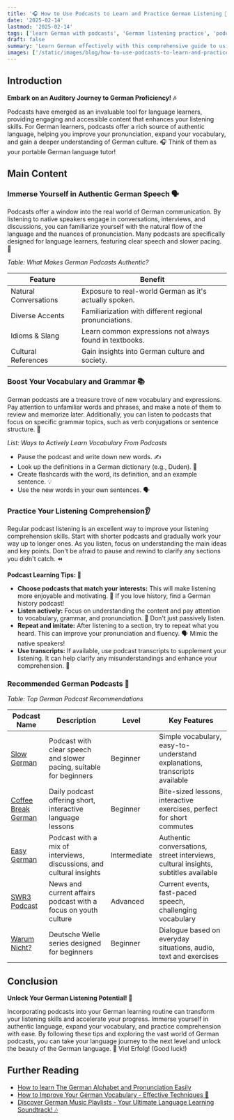 ```yaml
---
title: '🎧 How to Use Podcasts to Learn and Practice German Listening 🚀'
date: '2025-02-14'
lastmod: '2025-02-14'
tags: ['learn German with podcasts', 'German listening practice', 'podcast learning tips', 'how to improve listening skills', 'German audio resources']
draft: false
summary: 'Learn German effectively with this comprehensive guide to using podcasts for immersive listening practice. Discover how podcasts can enhance your fluency, pronunciation, and comprehension skills. 👂🇩🇪'
images: ['/static/images/blog/how-to-use-podcasts-to-learn-and-practice-german-listening-1.png']
---
```


## Introduction

**Embark on an Auditory Journey to German Proficiency! 🎶**

Podcasts have emerged as an invaluable tool for language learners, providing engaging and accessible content that enhances your listening skills. For German learners, podcasts offer a rich source of authentic language, helping you improve your pronunciation, expand your vocabulary, and gain a deeper understanding of German culture. 🎧 Think of them as your portable German language tutor!

## Main Content

### **Immerse Yourself in Authentic German Speech 🗣️**

Podcasts offer a window into the real world of German communication. By listening to native speakers engage in conversations, interviews, and discussions, you can familiarize yourself with the natural flow of the language and the nuances of pronunciation. Many podcasts are specifically designed for language learners, featuring clear speech and slower pacing. 🐌

_Table: What Makes German Podcasts Authentic?_

| Feature               | Benefit                                                 |
| --------------------- | ------------------------------------------------------- |
| Natural Conversations | Exposure to real-world German as it's actually spoken.  |
| Diverse Accents       | Familiarization with different regional pronunciations. |
| Idioms & Slang        | Learn common expressions not always found in textbooks. |
| Cultural References   | Gain insights into German culture and society.          |

### **Boost Your Vocabulary and Grammar 📚**

German podcasts are a treasure trove of new vocabulary and expressions. Pay attention to unfamiliar words and phrases, and make a note of them to review and memorize later. Additionally, you can listen to podcasts that focus on specific grammar topics, such as verb conjugations or sentence structure. 📝

_List: Ways to Actively Learn Vocabulary From Podcasts_

- Pause the podcast and write down new words. ✍️
- Look up the definitions in a German dictionary (e.g., Duden). 📖
- Create flashcards with the word, its definition, and an example sentence. 💡
- Use the new words in your own sentences. 🗣️

### **Practice Your Listening Comprehension👂**

Regular podcast listening is an excellent way to improve your listening comprehension skills. Start with shorter podcasts and gradually work your way up to longer ones. As you listen, focus on understanding the main ideas and key points. Don't be afraid to pause and rewind to clarify any sections you didn't catch. ⏪

**Podcast Learning Tips: 🚀**

- **Choose podcasts that match your interests:** This will make listening more enjoyable and motivating. 🤩 If you love history, find a German history podcast!
- **Listen actively:** Focus on understanding the content and pay attention to vocabulary, grammar, and pronunciation. 🧐 Don't just passively listen.
- **Repeat and imitate:** After listening to a section, try to repeat what you heard. This can improve your pronunciation and fluency. 🗣️ Mimic the native speakers!
- **Use transcripts:** If available, use podcast transcripts to supplement your listening. It can help clarify any misunderstandings and enhance your comprehension. 📝

### **Recommended German Podcasts 🌟**

_Table: Top German Podcast Recommendations_

| Podcast Name                                                                | Description                                                          | Level        | Key Features                                                                       |
| --------------------------------------------------------------------------- | -------------------------------------------------------------------- | ------------ | ---------------------------------------------------------------------------------- |
| [Slow German](https://open.spotify.com/show/1LjZv4vFFBWfFPH8bHczGb)         | Podcast with clear speech and slower pacing, suitable for beginners  | Beginner     | Simple vocabulary, easy-to-understand explanations, transcripts available          |
| [Coffee Break German](https://open.spotify.com/show/3QiX0ZkjILyGWmpemackWB) | Daily podcast offering short, interactive language lessons           | Beginner     | Bite-sized lessons, interactive exercises, perfect for short commutes              |
| [Easy German](https://www.youtube.com/channel/UCbxb2fqe9oNgglAoYqsYOtQ)     | Podcast with a mix of interviews, discussions, and cultural insights | Intermediate | Authentic conversations, street interviews, cultural insights, subtitles available |
| [SWR3 Podcast](https://www.swr3.de/podcasts/index.html)                     | News and current affairs podcast with a focus on youth culture       | Advanced     | Current events, fast-paced speech, challenging vocabulary                          |
| [Warum Nicht?](https://open.spotify.com/show/4vg27FkDuB88g3laxRXVzW)        | Deutsche Welle series designed for beginners                         | Beginner     | Dialogue based on everyday situations, audio, text and exercises                   |

## Conclusion

**Unlock Your German Listening Potential! 🔑**

Incorporating podcasts into your German learning routine can transform your listening skills and accelerate your progress. Immerse yourself in authentic language, expand your vocabulary, and practice comprehension with ease. By following these tips and exploring the vast world of German podcasts, you can take your language journey to the next level and unlock the beauty of the German language. 🎉 Viel Erfolg! (Good luck!)

## Further Reading

- [How to learn The German Alphabet and Pronunciation Easily](/blog/how-to-learn-the-german-alphabet-and-pronunciation-easily)
- [How to Improve Your German Vocabulary - Effective Techniques 🚀](/blog/how-to-improve-your-german-vocabulary--effective-techniques)
- [Discover German Music Playlists - Your Ultimate Language Learning Soundtrack! 🎶](/blog/discover-german-music-for-learners)

